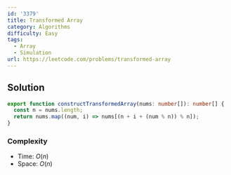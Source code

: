 ```yaml
---
id: '3379'
title: Transformed Array
category: Algorithms
difficulty: Easy
tags:
  - Array
  - Simulation
url: https://leetcode.com/problems/transformed-array
---
```


## Solution

```typescript showLineNumbers
export function constructTransformedArray(nums: number[]): number[] {
  const n = nums.length;
  return nums.map((num, i) => nums[(n + i + (num % n)) % n]);
}
```

### Complexity

- Time: $O(n)$
- Space: $O(n)$
